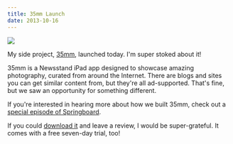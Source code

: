 ```yaml
---
title: 35mm Launch
date: 2013-10-16
---
```



 ![](./504A5859A1E1495D8BBEE98DBE7009F5.png)

My side project, [35mm](http://35mm.io), launched today. I'm super stoked about it!

35mm is a Newsstand iPad app designed to showcase amazing photography, curated from around the Internet. There are blogs and sites you can get similar content from, but they're all ad-supported. That's fine, but we saw an opportunity for something different.

If you're interested in hearing more about how we built 35mm, check out a [special episode of Springboard](http://springboardshow.com/episodes/2013/10/6/35mm-with-tom-creighton).

If you could [download it](https://itunes.apple.com/ca/app/35mm/id659514572?mt=8) and leave a review, I would be super-grateful. It comes with a free seven-day trial, too!


  